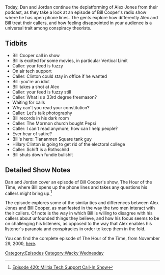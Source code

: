 {{DEFAULTSORT:
    #_EPISODE_0420:The Militia Tech Support Call-In Show
}}{{Episode
    | title           = The Militia Tech Support Call-In Show
    | caption         = [https://knowledgefight.libsyn.com/knowledge-fight-the-militia-tech-support-call-in-show Listen to this episode on Libsyn]
    | episodeNumber   = 420
    | length          = 01:12:39
    | airDate         = April 15, 2020
    | episodeType     = [[:Category:Wacky Wednesday|Wacky Wednesday]]
    | appearance      = [[Bill Cooper]], [[Bill Clinton]], [[Hillary Clinton]]
    | previousEpisode = [[419: Disease Denial and Vampire Affirmation]]
    | nextEpisode     = [[421: April 16, 2020]]
}}

{{Stub}}

Today, Dan and Jordan continue the deplatforming of Alex Jones from their podcast, as they take a look at an episode of Bill Cooper's radio show where he has open phone lines. The gents explore how differently Alex and Bill treat their callers, and how feeling disappointed in your audience is a universal trait among conspiracy theorists.

==Tidbits==

*Bill Cooper call in show
*Bill is excited for some movies, in particular Vertical Limit
*Caller: your feed is fuzzy
*On air tech support
*Caller: Clinton could stay in office if he wanted
*Bill: you're an idiot
*Bill takes a shot at Alex
*Caller: your feed is fuzzy still
*Caller: What is a 33rd degree freemason?
*Waiting for calls
*Why can't you read your constitution?
*Caller: Let's talk photography
*Bill records in his dark room
*Caller: The Mormon church bought Pepsi
*Caller: I can't read anymore, how can I help people?
*Ever hear of satire?
*Bill's hero: Tiananmen Square tank guy
*Hillary Clinton is going to get rid of the electoral college
*Caller: Schiff is a  Rothschild
*Bill shuts down fundie bullshit

==Detailed Show Notes==

Dan and Jordan cover an episode of Bill Cooper's show, The Hour of the Time, where Bill opens up the phone lines and takes any questions his callers might bring up.<ref>[https://knowledgefight.com/research/2020/4/15/episode-420-militia-tech-support-call-in-show Episode 420: Militia Tech Support Call-In Show]</ref>

The episode explores some of the similarities and differences between Alex Jones and Bill Cooper, as manifested in the way the two men interact with their callers. Of note is the way in which Bill is willing to disagree with his callers about unfounded things they believe, and how his focus seems to be on challenging his listeners, as opposed to the way that Alex enables his listener's paranoia and conspiracies in order to keep them in the fold.

You can find the complete episode of The Hour of the Time, from November 29, 2000, [http://hourofthetime.com/bcmp3B/1848A.mp3 here].

[[Category:Episodes]]
[[Category:Wacky Wednesday]]